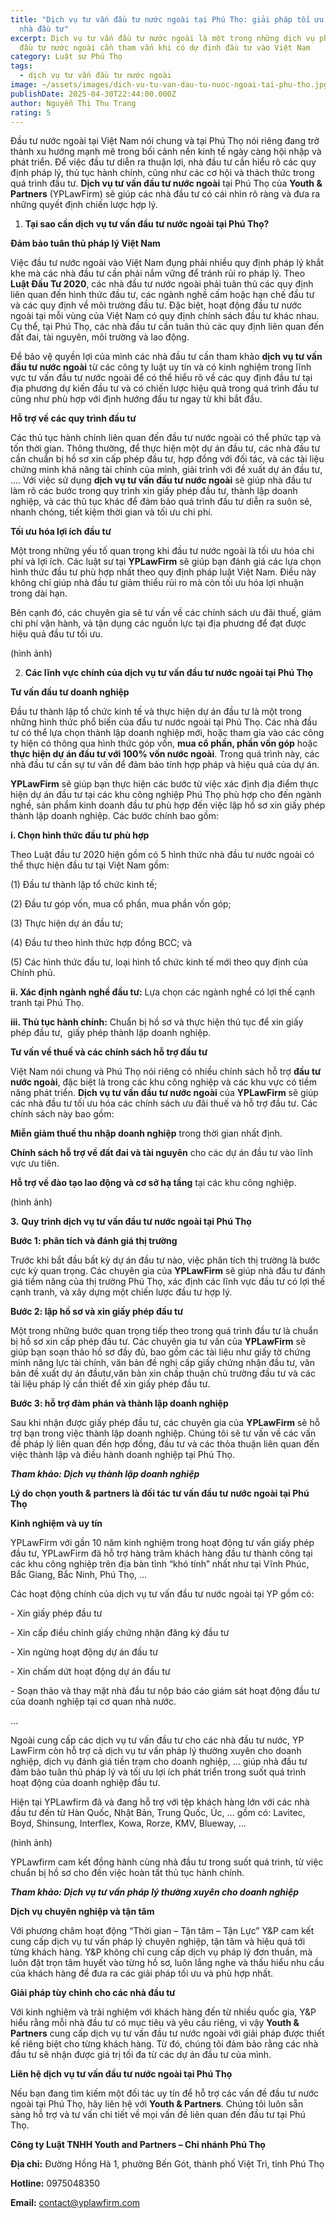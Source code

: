 ```yaml
---
title: "Dịch vụ tư vấn đầu tư nước ngoài tại Phú Thọ: giải pháp tối ưu cho các
  nhà đầu tư"
excerpt: Dịch vụ tư vấn đầu tư nước ngoài là một trong những dịch vụ pháp lý nhà
  đầu tư nước ngoài cần tham vấn khi có dự định đầu tư vào Việt Nam
category: Luật sư Phú Thọ
tags:
  - dịch vụ tư vấn đầu tư nước ngoài
image: ~/assets/images/dich-vu-tu-van-dau-tu-nuoc-ngoai-tai-phu-tho.jpg
publishDate: 2025-04-30T22:44:00.000Z
author: Nguyễn Thị Thu Trang
rating: 5
---
```

Đầu tư nước ngoài tại Việt Nam nói chung và tại Phú Thọ nói riêng đang trở thành xu hướng mạnh mẽ trong bối cảnh nền kinh tế ngày càng hội nhập và phát triển. Để việc đầu tư diễn ra thuận lợi, nhà đầu tư cần hiểu rõ các quy định pháp lý, thủ tục hành chính, cũng như các cơ hội và thách thức trong quá trình đầu tư. **Dịch vụ tư vấn đầu tư nước ngoài** tại Phú Thọ của **Youth & Partners** (YPLawFirm) sẽ giúp các nhà đầu tư có cái nhìn rõ ràng và đưa ra những quyết định chiến lược hợp lý.

1. **Tại sao cần dịch vụ tư vấn đầu tư nước ngoài tại Phú Thọ?**

**Đảm bảo tuân thủ pháp lý Việt Nam**

Việc đầu tư nước ngoài vào Việt Nam đụng phải nhiều quy định pháp lý khắt khe mà các nhà đầu tư cần phải nắm vững để tránh rủi ro pháp lý. Theo **Luật Đầu Tư 2020**, các nhà đầu tư nước ngoài phải tuân thủ các quy định liên quan đến hình thức đầu tư, các ngành nghề cấm hoặc hạn chế đầu tư và các quy định về môi trường đầu tư. Đặc biệt, hoạt động đầu tư nước ngoài tại mỗi vùng của Việt Nam có quy định chính sách đầu tư khác nhau. Cụ thể, tại Phú Thọ, các nhà đầu tư cần tuân thủ các quy định liên quan đến đất đai, tài nguyên, môi trường và lao động.

Để bảo vệ quyền lợi của mình các nhà đầu tư cần tham khảo **dịch vụ tư vấn đầu tư nước ngoài** từ các công ty luật uy tín và có kinh nghiệm trong lĩnh vực tư vấn đầu tư nước ngoài để có thể hiểu rõ về các quy định đầu tư tại địa phương dự kiến đầu tư và có chiến lược hiệu quả trong quá trình đầu tư cũng như phù hợp với định hướng đầu tư ngay từ khi bắt đầu.

**Hỗ trợ về các quy trình đầu tư**

Các thủ tục hành chính liên quan đến đầu tư nước ngoài có thể phức tạp và tốn thời gian. Thông thường, để thực hiện một dự án đầu tư, các nhà đầu tư cần chuẩn bị hồ sơ xin cấp phép đầu tư, hợp đồng với đối tác, và các tài liệu chứng minh khả năng tài chính của mình, giải trình với đề xuất dự án đầu tư, …. Với việc sử dụng **dịch vụ tư vấn đầu tư nước ngoài** sẽ giúp nhà đầu tư làm rõ các bước trong quy trình xin giấy phép đầu tư, thành lập doanh nghiệp, và các thủ tục khác để đảm bảo quá trình đầu tư diễn ra suôn sẻ, nhanh chóng, tiết kiệm thời gian và tối ưu chi phí.

**Tối ưu hóa lợi ích đầu tư**

Một trong những yếu tố quan trọng khi đầu tư nước ngoài là tối ưu hóa chi phí và lợi ích. Các luật sư tại **YPLawFirm** sẽ giúp bạn đánh giá các lựa chọn hình thức đầu tư phù hợp nhất theo quy định pháp luật Việt Nam. Điều này không chỉ giúp nhà đầu tư giảm thiểu rủi ro mà còn tối ưu hóa lợi nhuận trong dài hạn.

Bên cạnh đó, các chuyên gia sẽ tư vấn về các chính sách ưu đãi thuế, giảm chi phí vận hành, và tận dụng các nguồn lực tại địa phương để đạt được hiệu quả đầu tư tối ưu.

(hình ảnh)

2. **Các lĩnh vực chính của dịch vụ tư vấn đầu tư nước ngoài tại Phú Thọ**

**Tư vấn đầu tư doanh nghiệp**

Đầu tư thành lập tổ chức kinh tế và thực hiện dự án đầu tư là một trong những hình thức phổ biến của đầu tư nước ngoài tại Phú Thọ. Các nhà đầu tư có thể lựa chọn thành lập doanh nghiệp mới, hoặc tham gia vào các công ty hiện có thông qua hình thức góp vốn, **mua cổ phần, phần vốn góp** hoặc **thực hiện dự án đầu tư với 100% vốn nước ngoài**. Trong quá trình này, các nhà đầu tư cần sự tư vấn để đảm bảo tính hợp pháp và hiệu quả của dự án.

**YPLawFirm** sẽ giúp bạn thực hiện các bước từ việc xác định địa điểm thực hiện dự án đầu tư tại các khu công nghiệp Phú Thọ phù hợp cho đến ngành nghề, sản phẩm kinh doanh đầu tư phù hợp đến việc lập hồ sơ xin giấy phép thành lập doanh nghiệp. Các bước chính bao gồm:

**i. Chọn hình thức đầu tư phù hợp**

Theo Luật đầu tư 2020 hiện gồm có 5 hình thức nhà đầu tư nước ngoài có thể thực hiện đầu tư tại Việt Nam gồm:

(1) Đầu tư thành lập tổ chức kinh tế;

(2) Đầu tư góp vốn, mua cổ phần, mua phần vốn góp;

(3) Thực hiện dự án đầu tư;

(4) Đầu tư theo hình thức hợp đồng BCC; và

(5) Các hình thức đầu tư, loại hình tổ chức kinh tế mới theo quy định của Chính phủ.

**ii. Xác định ngành nghề đầu tư:** Lựa chọn các ngành nghề có lợi thế cạnh tranh tại Phú Thọ.

**iii. Thủ tục hành chính:** Chuẩn bị hồ sơ và thực hiện thủ tục để xin giấy phép đầu tư,  giấy phép thành lập doanh nghiệp.

**Tư vấn về thuế và các chính sách hỗ trợ đầu tư**

Việt Nam nói chung và Phú Thọ nói riêng có nhiều chính sách hỗ trợ **đầu tư nước ngoài**, đặc biệt là trong các khu công nghiệp và các khu vực có tiềm năng phát triển. **Dịch vụ tư vấn đầu tư nước ngoài** của **YPLawFirm** sẽ giúp các nhà đầu tư tối ưu hóa các chính sách ưu đãi thuế và hỗ trợ đầu tư. Các chính sách này bao gồm:

**Miễn giảm thuế thu nhập doanh nghiệp** trong thời gian nhất định.

**Chính sách hỗ trợ về đất đai và tài nguyên** cho các dự án đầu tư vào lĩnh vực ưu tiên.

**Hỗ trợ về đào tạo lao động và cơ sở hạ tầng** tại các khu công nghiệp.

(hình ảnh)

**3.** **Quy trình dịch vụ tư vấn đầu tư nước ngoài tại Phú Thọ**

**Bước 1: phân tích và đánh giá thị trường**

Trước khi bắt đầu bất kỳ dự án đầu tư nào, việc phân tích thị trường là bước cực kỳ quan trọng. Các chuyên gia của **YPLawFirm** sẽ giúp nhà đầu tư đánh giá tiềm năng của thị trường Phú Thọ, xác định các lĩnh vực đầu tư có lợi thế cạnh tranh, và xây dựng một chiến lược đầu tư hợp lý.

**Bước 2: lập hồ sơ và xin giấy phép đầu tư**

Một trong những bước quan trọng tiếp theo trong quá trình đầu tư là chuẩn bị hồ sơ xin cấp phép đầu tư. Các chuyên gia tư vấn của **YPLawFirm** sẽ giúp bạn soạn thảo hồ sơ đầy đủ, bao gồm các tài liệu như giấy tờ chứng minh năng lực tài chính, văn bản đề nghị cấp giấy chứng nhận đầu tư, văn bản đề xuất dự án đầutư,văn bản xin chấp thuận chủ trường đầu tư và các tài liệu pháp lý cần thiết để xin giấy phép đầu tư.

**Bước 3: hỗ trợ đàm phán và thành lập doanh nghiệp**

Sau khi nhận được giấy phép đầu tư, các chuyên gia của **YPLawFirm** sẽ hỗ trợ bạn trong việc thành lập doanh nghiệp. Chúng tôi sẽ tư vấn về các vấn đề pháp lý liên quan đến hợp đồng, đầu tư và các thỏa thuận liên quan đến việc thành lập và điều hành doanh nghiệp tại Phú Thọ.

***Tham khảo: Dịch vụ thành lập doanh nghiệp***

**Lý do chọn youth & partners là đối tác tư vấn đầu tư nước ngoài tại Phú Thọ**

**Kinh nghiệm và uy tín**

YPLawFirm với gần 10 năm kinh nghiệm trong hoạt động tư vấn giấy phép đầu tư, YPLawFirm đã hỗ trợ hàng trăm khách hàng đầu tư thành công tại các khu công nghiệp trên địa bàn tỉnh “khó tính” nhất như tại Vĩnh Phúc, Bắc Giang, Bắc Ninh, Phú Thọ, …

Các hoạt động chính của dịch vụ tư vấn đầu tư nước ngoài tại YP gồm có:

\- Xin giấy phép đầu tư

\- Xin cấp điều chỉnh giấy chứng nhận đăng ký đầu tư

\- Xin ngừng hoạt động dự án đầu tư

\- Xin chấm dứt hoạt động dự án đầu tư

\- Soạn thảo và thay mặt nhà đầu tư nộp báo cáo giám sát hoạt động đầu tư của doanh nghiệp tại cơ quan nhà nước.

…

Ngoài cung cấp các dịch vụ tư vấn đầu tư cho các nhà đầu tư nước, YP LawFirm còn hỗ trợ cả dịch vụ tư vấn pháp lý thường xuyên cho doanh nghiệp, dịch vụ đánh giá tiền trạm cho doanh nghiệp, … giúp nhà đầu tư đảm bảo tuân thủ pháp lý và tối ưu lợi ích phát triển trong suốt quá trình hoạt động của doanh nghiệp đầu tư.

Hiện tại YPLawfirm đã và đang hỗ trợ với tệp khách hàng lớn với các nhà đầu tư đến từ Hàn Quốc, Nhật Bản, Trung Quốc, Úc, … gồm có: Lavitec, Boyd, Shinsung, Interflex, Kowa, Rorze, KMV, Blueway, …

(hình ảnh)

YPLawfirm cam kết đồng hành cùng nhà đầu tư trong suốt quá trình, từ việc chuẩn bị hồ sơ cho đến việc hoàn tất thủ tục hành chính.

***Tham khảo: Dịch vụ tư vấn pháp lý thường xuyên cho doanh nghiệp***

**Dịch vụ chuyên nghiệp và tận tâm**

Với phương châm hoạt động “Thời gian – Tận tâm – Tận Lực” Y&P cam kết cung cấp dịch vụ tư vấn pháp lý chuyên nghiệp, tận tâm và hiệu quả tới từng khách hàng. Y&P không chỉ cung cấp dịch vụ pháp lý đơn thuần, mà luôn đặt trọn tâm huyết vào từng hồ sơ, luôn lắng nghe và thấu hiểu nhu cầu của khách hàng để đưa ra các giải pháp tối ưu và phù hợp nhất.

**Giải pháp tùy chỉnh cho các nhà đầu tư**

Với kinh nghiệm và trải nghiệm với khách hàng đến từ nhiều quốc gia, Y&P hiểu rằng mỗi nhà đầu tư có mục tiêu và yêu cầu riêng, vì vậy **Youth & Partners** cung cấp dịch vụ tư vấn đầu tư nước ngoài với giải pháp được thiết kế riêng biệt cho từng khách hàng. Từ đó, chúng tôi đảm bảo rằng các nhà đầu tư sẽ nhận được giá trị tối đa từ các dự án đầu tư của mình.

**Liên hệ dịch vụ tư vấn đầu tư nước ngoài tại Phú Thọ**

Nếu bạn đang tìm kiếm một đối tác uy tín để hỗ trợ các vấn đề đầu tư nước ngoài tại Phú Thọ, hãy liên hệ với **Youth & Partners**. Chúng tôi luôn sẵn sàng hỗ trợ và tư vấn chi tiết về mọi vấn đề liên quan đến đầu tư tại Phú Thọ.

**Công ty Luật TNHH Youth and Partners – Chi nhánh Phú Thọ**

**Địa chỉ:** Đường Hồng Hà 1, phường Bến Gót, thành phố Việt Trì, tỉnh Phú Thọ

**Hotline:** 0975048350

**Email:** contact@yplawfirm.com
